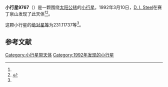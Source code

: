 {{Infobox planet
| bgcolour = #FFFFC0
| name = 9767 Midsomer Norton
| symbol = 
| image = 
| caption = 
| discovery = yes
| discovery_ref = 
| discoverer = [[D._I._Steel|D. I. Steel]]
| discovery_site = [[赛丁泉山|赛丁泉山]] 
| discovered = 1992年3月10日
| designations = yes
| mp_name = 
| named_after = 
| alt_names = 
| mp_category = [[外小行星带|外小行星带]]
| orbit_ref = <ref name="a">[http://ssd.jpl.nasa.gov/sbdb.cgi?sstr=9767 9767 Midsomer Norton] {{Wayback|url=http://ssd.jpl.nasa.gov/sbdb.cgi?sstr=9767 |date=20210831014638 }}，小行星數據庫瀏覽器（JPL Small-Body Database Browser）－[[美国国家航空航天局|美国国家航空航天局]]喷气推进实验室</ref>
| epoch = 2456400.5 (2013年4月18日更新)
| aphelion = {{convert|5.3093025|AU|km|3|abbr=on|lk=out}}
| perihelion = {{convert|1.4589361|AU|km|3|abbr=on}}
| semimajor = {{convert|3.3841193|AU|km|3|abbr=on}}
| eccentricity = 0.5688875
| period = 2273.876844 [[日|日]]<br />6.23[[儒略年|儒略年]]
| avg_speed = 
| inclination = 21.49278
| asc_node = 331.36394
| mean_anomaly = 
| arg_peri = 231.11737
| satellites = 
| physical_characteristics = yes
| dimensions = 
| mass = 
| density = 
| surface_grav = 
| escape_velocity = 
| sidereal_day = 
| axial_tilt = 
| pole_ecliptic_lat = 
| pole_ecliptic_lon = 
| albedo = 
| temperatures= 
| temp_name1 = 
| mean_temp_1 = 
| max_temp_1 = 
| temp_name2 = 
| max_temp_2 = 
| spectral_type = 
| abs_magnitude = 231.11737
}}

'''小行星9767'''（{{lang-en|9767 Midsomer Norton}}）是一颗围绕[[太阳|太阳]][[公转|公转]]的[[小行星|小行星]]。1992年3月10日，[[D._I._Steel|D. I. Steel]]在赛丁泉山发现了此天体<ref name="a" /><ref>{{cite news|title=小行星列表|url=http://cfa-www.harvard.edu/iau/lists/NumberedMPs.txt|accessdate=2013-07-08|newspaper=哈佛大学|archive-date=2008-05-17|archive-url=https://web.archive.org/web/20080517010638/http://cfa-www.harvard.edu/iau/lists/NumberedMPs.txt|dead-url=no}}</ref>。

这颗小行星的[[绝对星等|绝对星等]]为231.11737等<ref name="a" />。

==参考文献==
{{reflist}}
{{Minor Planet Number|[[小行星9766|小行星9766]]|[[小行星9768|小行星9768]]}}

{{小天体}}

[[Category:小行星带天体|Category:小行星带天体]]
[[Category:1992年发现的小行星|Category:1992年发现的小行星]]

{{asteroid-stub}}